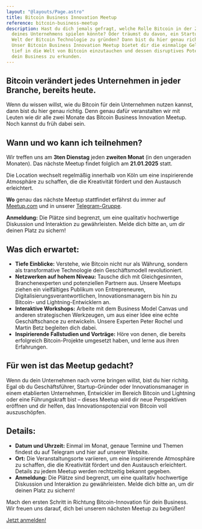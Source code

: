 ```yaml
---
layout: "@layouts/Page.astro"
title: Bitcoin Business Innovation Meetup
reference: bitcoin-business-meetup
description: Hast du dich jemals gefragt, welche Rolle Bitcoin in der Zukunft
  deines Unternehmens spielen könnte? Oder träumst du davon, ein Startup in der
  Welt der Bitcoin Technologie zu gründen? Dann bist du hier genau richtig!
  Unser Bitcoin Business Innovation Meetup bietet dir die einmalige Gelegenheit,
  tief in die Welt von Bitcoin einzutauchen und dessen disruptives Potenzial für
  dein Business zu erkunden.
---
```

## Bitcoin verändert jedes Unternehmen in jeder Branche, bereits heute.

Wenn du wissen willst, wie du Bitcoin für dein Unternehmen nutzen kannst, dann bist du hier genau richtig. Denn genau dafür veranstalten wir mit Leuten wie dir alle zwei Monate das Bitcoin Business Innovation Meetup. Noch kannst du früh dabei sein.

## Wann und wo kann ich teilnehmen?

Wir treffen uns am **3ten Dienstag** jeden **zweiten Monat** (in den ungeraden Monaten). Das nächste Meetup findet folglich am **21.01.2025** statt.

Die Location wechselt regelmäßig innerhalb von Köln um eine inspirierende Atmosphäre zu schaffen, die die Kreativität fördert und den Austausch erleichtert. 

**Wo** genau das nächste Meetup stattfindet erfährst du immer auf <a href="https://www.meetup.com/de-DE/bitcoin-business-innovation/" class="btn btn-three mt-20">Meetup.com</a> und in unserer [Telegram-Gruppe](https://t.me/BitcoinBusinessInnovationMeetup/1). 

**Anmeldung:** Die Plätze sind begrenzt, um eine qualitativ hochwertige Diskussion und Interaktion zu gewährleisten. Melde dich bitte an, um dir deinen Platz zu sichern!

## Was dich erwartet:

* **Tiefe Einblicke:** Verstehe, wie Bitcoin nicht nur als Währung, sondern als transformative Technologie dein Geschäftsmodell revolutioniert.
* **Netzwerken auf hohem Niveau:** Tausche dich mit Gleichgesinnten, Branchenexperten und potenziellen Partnern aus. Unsere Meetups ziehen ein vielfältiges Publikum von Entrepreneuren, Digitalisierungsverantwortlichen, Innovationsmanagern bis hin zu Bitcoin- und Lightning-Entwicklern an.
* **Interaktive Workshops:** Arbeite mit dem Business Model Canvas und anderen strategischen Werkzeugen, um aus einer Idee eine echte Geschäftschance zu entwickeln. Unsere Experten Peter Rochel und Martin Betz begleiten dich dabei.
* **Inspirierende Fallstudien und Vorträge:** Höre von denen, die bereits erfolgreich Bitcoin-Projekte umgesetzt haben, und lerne aus ihren Erfahrungen.

## Für wen ist das Meetup gedacht?

Wenn du dein Unternehmen nach vorne bringen willst, bist du hier richitg. Egal ob du Geschäftsführer, Startup-Gründer oder Innovationsmanager in einem etablierten Unternehmen, Entwickler im Bereich Bitcoin und Lightning oder eine Führungskraft bist – dieses Meetup wird dir neue Perspektiven eröffnen und dir helfen, das Innovationspotenzial von Bitcoin voll auszuschöpfen.

## Details:

* **Datum und Uhrzeit:** Einmal im Monat, genaue Termine und Themen findest du auf Telegram und hier auf unserer Website.
* **Ort:** Die Veranstaltungsorte variieren, um eine inspirierende Atmosphäre zu schaffen, die die Kreativität fördert und den Austausch erleichtert. Details zu jedem Meetup werden rechtzeitig bekannt gegeben.
* **Anmeldung:** Die Plätze sind begrenzt, um eine qualitativ hochwertige Diskussion und Interaktion zu gewährleisten. Melde dich bitte an, um dir deinen Platz zu sichern!

Mach den ersten Schritt in Richtung Bitcoin-Innovation für dein Business. Wir freuen uns darauf, dich bei unserem nächsten Meetup zu begrüßen!

<a href="https://www.meetup.com/de-DE/bitcoin-business-innovation/" class="btn btn-three mt-20">Jetzt anmelden!</a>
